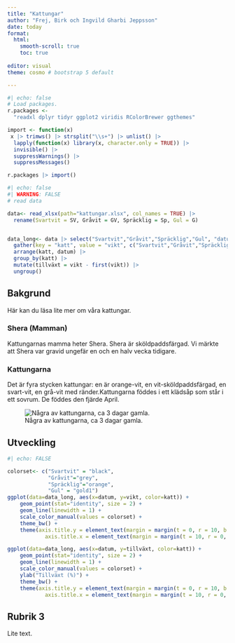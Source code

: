 ```yaml
---
title: "Kattungar"
author: "Frej, Birk och Ingvild Gharbi Jeppsson"
date: today
format: 
  html:
    smooth-scroll: true  
    toc: true
    
editor: visual
theme: cosmo # bootstrap 5 default

---
```


```r
#| echo: false
# Load packages.
r.packages <- 
  "readxl dplyr tidyr ggplot2 viridis RColorBrewer ggthemes"

import <- function(x)
 x |> trimws() |> strsplit("\\s+") |> unlist() |>
  lapply(function(x) library(x, character.only = TRUE)) |>
  invisible() |> 
  suppressWarnings() |> 
  suppressMessages()

r.packages |> import()
```

```r
#| echo: false
#| WARNING: FALSE
# read data

data<- read_xlsx(path="kattungar.xlsx", col_names = TRUE) |> 
  rename(Svartvit = SV, Gråvit = GV, Spräcklig = Sp, Gul = G) 


data_long<- data |> select("Svartvit","Gråvit","Spräcklig","Gul", "datum") |> 
  gather(key = "katt", value = "vikt", c("Svartvit","Gråvit","Spräcklig","Gul")) |>
  arrange(katt, datum) |>
  group_by(katt) |>
  mutate(tillväxt = vikt - first(vikt)) |>
  ungroup()

```

## Bakgrund

Här kan du läsa lite mer om våra kattungar.

### Shera (Mamman)
Kattungarnas mamma heter Shera. Shera är sköldpaddsfärgad. Vi märkte att Shera var gravid ungefär en och en halv vecka tidigare.

### Kattungarna
Det är fyra stycken kattungar: en är orange-vit, en vit-sköldpaddsfärgad, en svart-vit, en grå-vit med ränder.Kattungarna föddes i ett klädsåp som står i ett sovrum. De föddes den fjärde April.



![Några av kattungarna, ca 3 dagar gamla.](./img/kattungar1_w.jpg)

## Utveckling

```r
#| echo: FALSE

colorset<- c("Svartvit" = "black",
             "Gråvit"="grey",
             "Spräcklig"="orange", 
             "Gul" = "gold1")
ggplot(data=data_long, aes(x=datum, y=vikt, color=katt)) +
    geom_point(stat="identity", size = 2) +
    geom_line(linewidth = 1) + 
    scale_color_manual(values = colorset) +
    theme_bw() + 
    theme(axis.title.y = element_text(margin = margin(t = 0, r = 10, b = 0, l = 0)),
            axis.title.x = element_text(margin = margin(t = 10, r = 0, b = 0, l = 0)))

ggplot(data=data_long, aes(x=datum, y=tillväxt, color=katt)) +
    geom_point(stat="identity", size = 2) +
    geom_line(linewidth = 1) + 
    scale_color_manual(values = colorset) +
    ylab("Tillväxt (%)") +
    theme_bw() + 
    theme(axis.title.y = element_text(margin = margin(t = 0, r = 10, b = 0, l = 0)),
            axis.title.x = element_text(margin = margin(t = 10, r = 0, b = 0, l = 0)))
```

## Rubrik 3

Lite text.
